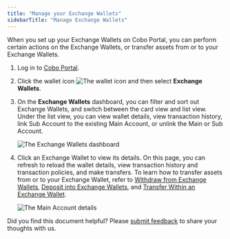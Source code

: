 ```yaml
---
title: "Manage your Exchange Wallets"
sidebarTitle: "Manage Exchange Wallets"
---
```


When you set up your Exchange Wallets on Cobo Portal, you can perform certain actions on the Exchange Wallets, or transfer assets from or to your Exchange Wallets. 

1. Log in to [Cobo Portal](https://portal.cobo.com/login).
2. Click the wallet icon <img src="/en/images/exchange-wallet/1.png" className="icon" alt="The wallet icon" /> and then select **Exchange Wallets**.
3. On the **Exchange Wallets** dashboard, you can filter and sort out Exchange Wallets, and switch between the card view and list view.
Under the list view, you can view wallet details, view transaction history, link Sub Account to the existing Main Account, or unlink the Main or Sub Account.

    <img src="/en/images/exchange-wallet/wallet_overview.png" className="screenshot_full_screen" alt="The Exchange Wallets dashboard" />

4. Click an Exchange Wallet to view its details. On this page, you can refresh to reload the wallet details, view transaction history and transaction policies, and make transfers. To learn how to transfer assets from or to your Exchange Wallet, refer to [Withdraw from Exchange Wallets](/en/portal/transfers/from-exchange-wallets), [Deposit into Exchange Wallets](/en/portal/exchange-wallets/transfers), and [Transfer Within an Exchange Wallet]().

    <img src="/en/images/exchange-wallet/main_account.png" className="screenshot_full_screen" alt="The Main Account details" />



<Tip>Did you find this document helpful? Please [submit feedback](https://forms.zohopublic.com/cobo/form/DocumentFeedbackForm/formperma/QvLOhxJv1_JMsJ-1dleZ8Itb_7rzN-LtgvsDdxosoVI) to share your thoughts with us.</Tip>